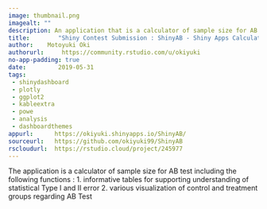 ```yaml
---
image: thumbnail.png
imagealt: ""
description: An application that is a calculator of sample size for AB test
title:        "Shiny Contest Submission : ShinyAB - Shiny Apps Calculator of Sample Size for AB test"
author:    Motoyuki Oki
authorurl:     https://community.rstudio.com/u/okiyuki
no-app-padding: true
date:         2019-05-31
tags:       
 - shinydashboard
 - plotly
 - ggplot2
 - kableextra
 - powe
 - analysis
 - dashboardthemes
appurl:      https://okiyuki.shinyapps.io/ShinyAB/
sourceurl:   https://github.com/okiyuki99/ShinyAB
rscloudurl:  https://rstudio.cloud/project/245977
---
```


The application is a calculator of sample size for AB test including the following functions : 
1. informative tables for supporting understanding of statistical Type I and II error 
2. various visualization of control and treatment groups regarding AB Test
  

